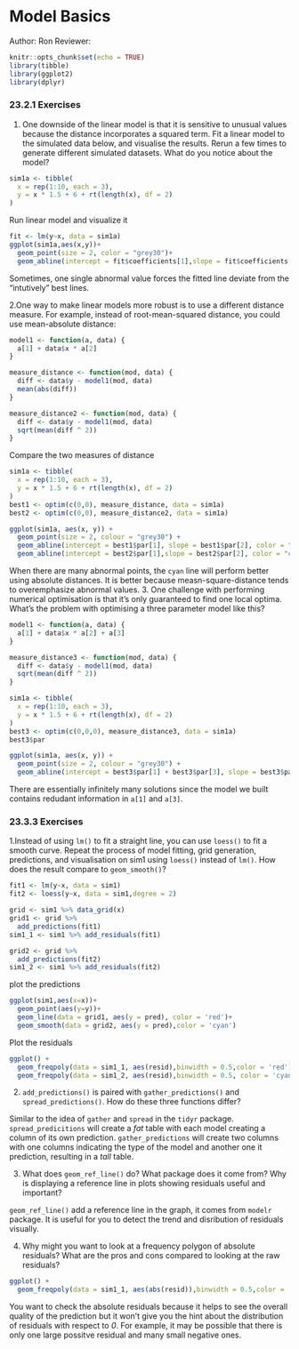 # Model Basics

Author: Ron 
Reviewer:

```r
knitr::opts_chunk$set(echo = TRUE)
library(tibble)
library(ggplot2)
library(dplyr)
```



### 23.2.1 Exercises {-}
1. One downside of the linear model is that it is sensitive to unusual values because the distance incorporates a squared term. Fit a linear model to the simulated data below, and visualise the results. Rerun a few times to generate different simulated datasets. What do you notice about the model?

```r
sim1a <- tibble(
  x = rep(1:10, each = 3),
  y = x * 1.5 + 6 + rt(length(x), df = 2)
)
```
Run linear model and visualize it
```r
fit <- lm(y~x, data = sim1a)
ggplot(sim1a,aes(x,y))+
  geom_point(size = 2, color = "grey30")+
  geom_abline(intercept = fit$coefficients[1],slope = fit$coefficients[2])

```
Sometimes, one single abnormal value forces the fitted line deviate from the "intutively" best lines.

2.One way to make linear models more robust is to use a different distance measure. For example, instead of root-mean-squared distance, you could use mean-absolute distance:

```r
model1 <- function(a, data) {
  a[1] + data$x * a[2]
}

measure_distance <- function(mod, data) {
  diff <- data$y - model1(mod, data)
  mean(abs(diff))
}

measure_distance2 <- function(mod, data) {
  diff <- data$y - model1(mod, data)
  sqrt(mean(diff ^ 2))
}
```
Compare the two measures of distance
```r
sim1a <- tibble(
  x = rep(1:10, each = 3),
  y = x * 1.5 + 6 + rt(length(x), df = 2)
)
best1 <- optim(c(0,0), measure_distance, data = sim1a)
best2 <- optim(c(0,0), measure_distance2, data = sim1a)

ggplot(sim1a, aes(x, y)) + 
  geom_point(size = 2, colour = "grey30") + 
  geom_abline(intercept = best1$par[1], slope = best1$par[2], color = "red")+
  geom_abline(intercept = best2$par[1],slope = best2$par[2], color = "cyan")
```
When there are many abnormal points, the `cyan` line will perform better using absolute distances. It is better because measn-square-distance tends to overemphasize abnormal values.
3. One challenge with performing numerical optimisation is that it’s only guaranteed to find one local optima. What’s the problem with optimising a three parameter model like this?

```r
model1 <- function(a, data) {
  a[1] + data$x * a[2] + a[3]
}

measure_distance3 <- function(mod, data) {
  diff <- data$y - model1(mod, data)
  sqrt(mean(diff ^ 2))
}

sim1a <- tibble(
  x = rep(1:10, each = 3),
  y = x * 1.5 + 6 + rt(length(x), df = 2)
)
best3 <- optim(c(0,0,0), measure_distance3, data = sim1a)
best3$par

ggplot(sim1a, aes(x, y)) + 
  geom_point(size = 2, colour = "grey30") + 
  geom_abline(intercept = best3$par[1] + best3$par[3], slope = best3$par[2], color = "red")
```
There are essentially infinitely many solutions since the model we built contains redudant information in `a[1]` and `a[3]`.

### 23.3.3 Exercises {-}

1.Instead of using `lm()` to fit a straight line, you can use `loess()` to fit a smooth curve. Repeat the process of model fitting, grid generation, predictions, and visualisation on sim1 using `loess()` instead of `lm()`. How does the result compare to `geom_smooth()`?

```r
fit1 <- lm(y~x, data = sim1)
fit2 <- loess(y~x, data = sim1,degree = 2)

grid <- sim1 %>% data_grid(x)
grid1 <- grid %>%
  add_predictions(fit1)
sim1_1 <- sim1 %>% add_residuals(fit1)

grid2 <- grid %>% 
  add_predictions(fit2)
sim1_2 <- sim1 %>% add_residuals(fit2)
```
plot the predictions
```r
ggplot(sim1,aes(x=x))+
  geom_point(aes(y=y))+
  geom_line(data = grid1, aes(y = pred), color = 'red')+
  geom_smooth(data = grid2, aes(y = pred),color = 'cyan')
```
Plot the residuals
```r
ggplot() + 
  geom_freqpoly(data = sim1_1, aes(resid),binwidth = 0.5,color = 'red') +
  geom_freqpoly(data = sim1_2, aes(resid),binwidth = 0.5, color = 'cyan')
```
2. `add_predictions()` is paired with `gather_predictions()` and `spread_predictions()`. How do these three functions differ?

Similar to the idea of `gather` and `spread` in the `tidyr` package. `spread_predicitions` will create a *fat* table with each model creating a column of its own prediction. `gather_predictions` will create two columns with one columns indicating the type of the model and another one it prediction, resulting in a *tall* table.

3. What does `geom_ref_line()` do? What package does it come from? Why is displaying a reference line in plots showing residuals useful and important?

`geom_ref_line()` add a reference line in the graph, it comes from `modelr` package. It is useful for you to detect the trend and disribution of residuals visually.

4. Why might you want to look at a frequency polygon of absolute residuals? What are the pros and cons compared to looking at the raw residuals?

```r
ggplot() + 
  geom_freqpoly(data = sim1_1, aes(abs(resid)),binwidth = 0.5,color = 'red')
```

You want to check the absolute residuals because it helps to see the overall quality of the prediction but it won't give you the hint about the distribution of residuals with respect to *0*. For example, it may be possible that there is only one large possitve residual and many small negative ones.